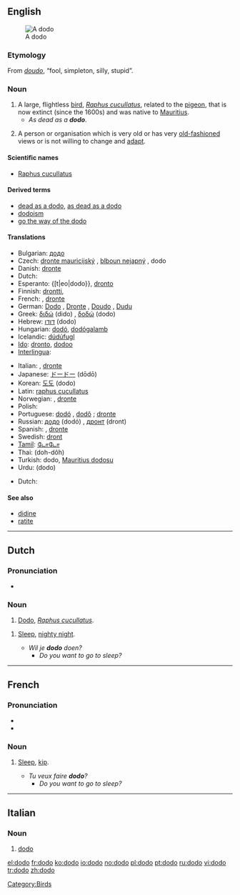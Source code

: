 {{see|Dodo|dodô|dodó}}
{{wikipedia}}
==English==
[[Image:ExtinctDodoBird.jpeg|thumb|A dodo]]

===Etymology===
From {{Pg.}} ''[[doudo]]'', “fool, simpleton, silly, stupid”.
{{rfe|doesn’t really fit with wikipedia}}

===Noun===
{{en-noun|pl=dodoes|pl2=dodos}}

# A large, flightless [[bird]], ''[[Raphus cucullatus]]'', related to the [[pigeon]], that is now extinct (since the 1600s) and was native to [[Mauritius]].
#* ''As dead as a '''dodo'''''.
# {{context|figurative}} A person or organisation which is very old or has very [[old-fashioned]] views or is not willing to change and [[adapt]].

====Scientific names====
*[[Raphus cucullatus]]

====Derived terms====
*[[dead as a dodo]], [[as dead as a dodo]]
*[[dodoism]]
*[[go the way of the dodo]]

====Translations====
{{trans-top|Raphus cucullatus}}
*Bulgarian: [[додо]] {{m}}
*Czech: [[dronte mauricijský]] {{m}}, [[blboun nejapný]] {{m}}, dodo {{m}}
*Danish: [[dronte]] {{c}}
*Dutch: {{t-|nl|dodo|m}}
*Esperanto: {[t|eo|dodo}}, [[dronto]]
*Finnish: [[drontti]], {{t-|fi|dodo}}
*French: {{t+|fr|dodo|m}}, [[dronte]] {{m}}
*German: [[Dodo]] {{m}}, [[Dronte]] {{m}}, [[Doudo]] {{m}}, [[Dudu]] {{m}}
*Greek: [[διδώ]] (dido) {{f}}, [[δοδώ]] (dodo) {{f}}
*Hebrew: [[דודו]] (dodo) {{m}}
*Hungarian: [[dodó]], [[dodógalamb]]
*Icelandic: [[dúdúfugl]] {{m}}
*[[Ido]]: [[dronto]], [[dodoo]]
*[[Interlingua]]: {{t-|ia|dodo|xs=Interlingua}}
{{trans-mid}}
*Italian: {{t-|it|dodo|m}}, [[dronte]] {{m}}
*Japanese: [[ドードー]] (dōdō)
*Korean: [[도도]] (dodo)
*Latin: [[raphus cucullatus]]
*Norwegian: {{t+|no|dodo|m}} {{italbrac|Bokmål}}, [[dronte]]  {{m}} {{italbrac|Nynorsk}}
*Polish: {{t+|pl|dodo|m}}
*Portuguese: [[dodó]] {{m}} {{italbrac|Portugal}}, [[dodô]] {{m}} {{italbrac|Brazil}}; [[dronte]] {{m}}
*Russian: [[додо]] (dodó) {{m}}, [[дронт]] (dront) {{m}}
*Spanish: {{t-|es|dodo|m}}, [[dronte]] {{m}}
*Swedish: [[dront]] {{c}}
*[[Tamil]]: [[டோடோ]]
*Thai: {{THchar|[[โดโด้]]}} (doh-dôh)
*Turkish: dodo, [[Mauritius dodosu]]
*Urdu: {{URchar|[[ڈو ڈو]]}} (dodo) {{m}}
{{trans-bottom}}

{{trans-top|old-fashioned person or institution}}
*Dutch: {{t-|nl|dodo|m}}
{{trans-mid}}
{{trans-bottom}}

====See also====
*[[didine]]
*[[ratite]]

[[Category:Birds]]

----

==Dutch==

===Pronunciation===
*{{IPA|/ˈdodo/}}

===Noun===
{{nl-noun2|m|’s|otje}}

# [[#English|Dodo]], ''[[Raphus cucullatus]]''.

{{nl-noun2|m|-|-}}
# {{context|Flemish|child language}} [[sleep|Sleep]], [[nighty night]].
#* ''Wil je '''dodo''' doen?''
#** ''Do you want to go to sleep?''

----

==French==

===Pronunciation===
*{{IPA|/dɔˈdɔ/}}
*{{SAMPA|/dO.dO/}}

===Noun===
{{fr-noun|m}}

# {{context|child language}} [[sleep|Sleep]], [[kip]].
#* ''Tu veux faire '''dodo'''?''
#** ''Do you want to go to sleep?''

----
==Italian==

===Noun===
{{it-noun|dod|m|o|i}}

# [[#English|dodo]]

[[el:dodo]]
[[fr:dodo]]
[[ko:dodo]]
[[io:dodo]]
[[no:dodo]]
[[pl:dodo]]
[[pt:dodo]]
[[ru:dodo]]
[[vi:dodo]]
[[tr:dodo]]
[[zh:dodo]]